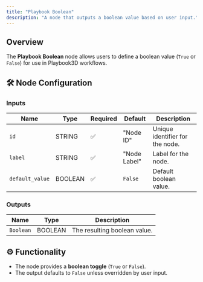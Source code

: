 ```yaml
---
title: "Playbook Boolean"
description: "A node that outputs a boolean value based on user input."
---
```


## Overview

The **Playbook Boolean** node allows users to define a boolean value (`True` or `False`) for use in Playbook3D workflows.

## 🛠️ Node Configuration

### **Inputs**
| Name         | Type    | Required | Default   | Description |
|-------------|---------|----------|-----------|--------------------------------|
| `id`        | STRING  | ✅        | "Node ID" | Unique identifier for the node. |
| `label`     | STRING  | ✅        | "Node Label" | Label for the node. |
| `default_value` | BOOLEAN | ✅ | `False` | Default boolean value. |

### **Outputs**
| Name    | Type    | Description |
|---------|---------|--------------------------------|
| `Boolean` | BOOLEAN | The resulting boolean value. |

## ⚙️ Functionality

- The node provides a **boolean toggle** (`True` or `False`).
- The output defaults to `False` unless overridden by user input.
